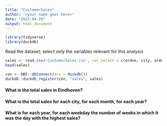 ```yaml
---
title: "CustomerSales"
author: "<your name goes here>"
date: "2023-04-19"
output: html_document
---
```


```r
library(tidyverse)
library(duckdb)
```

Read the dataset; select only the variables relevant for this analysis

```r
sales <- read_csv('CustomerSales.csv', col_select = c(ordno, city, orddate, linetotal), col_types = "ccDd")
head(sales)
```

```r
con <- DBI::dbConnect(drv = duckdb())
duckdb::duckdb_register(con, "sales", sales)
```

#### What is the total sales in Eindhoven?

#### What is the total sales for each city, for each month, for each year?

#### What is for each year, for each weekday the number of weeks in which it was the day with the highest sales?



